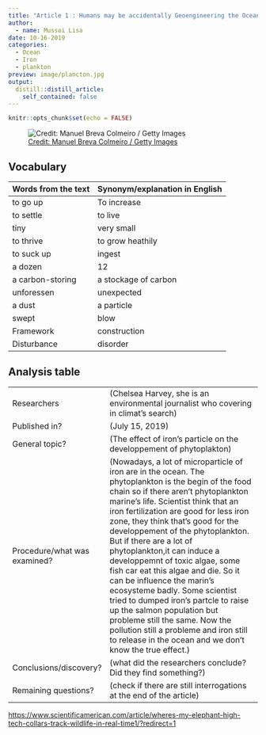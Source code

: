 ```yaml
---
title: "Article 1 : Humans may be accidentally Geoengineering the Ocean"
author:
  - name: Mussoi Lisa
date: 10-16-2019
categories:
  - Ocean
  - Iron 
  - plankton 
preview: image/plancton.jpg
output:
  distill::distill_article:
    self_contained: false
---
```


```r
knitr::opts_chunk$set(echo = FALSE)
```


![ [Credit: Manuel Breva Colmeiro / Getty Images](https://www.thoughtco.com/plankton-definition-2291737) ](image/plancton.jpg)

## Vocabulary 

| Words from the text | Synonym/explanation in English |
| ------------------- | ------------------------------ |
| to go up| To increase |
| to settle | to live |
| tiny | very small |
| to thrive | to grow heathily |
| to suck up | ingest |
| a  dozen | 12 |
| a carbon-storing | a  stockage of carbon |
| unforessen |  unexpected |
| a dust |a particle |
| swept  |  blow |
| Framework | construction |
| Disturbance |  disorder |


## Analysis table 

|                              |                                                                     |
| ---------------------------- | ------------------------------------------------------------------- |
| Researchers                  | (Chelsea Harvey, she is an environmental journalist who covering in climat's search)                        |
| Published in?                | (July 15, 2019)                                                       |
| General topic?               |  (The effect of iron's particle on the developpement of phytoplakton)                      |
| Procedure/what was examined? | (Nowadays, a lot of microparticle of iron are in the ocean. The phytoplankton is the begin of the food chain so if there aren't phytoplankton marine's life. Scientist think that an iron fertilization are good for less iron zone, they think that's good for the developpement of the phytoplankton. But if there are a lot of phytoplankton,it can induce a developpemnt of toxic algae, some fish car eat this algae and die. So it can be influence the marin's ecosysteme badly. Some scientist tried to dumped iron's partcle to raise up the salmon population but probleme still the same. Now the pollution still a probleme and iron still to release in the ocean and we don't know the true effect.) |
| Conclusions/discovery?       |  (what did the researchers conclude? Did they find something?)      |
| Remaining questions?         | (check if there are still interrogations at the end of the article) |


<https://www.scientificamerican.com/article/wheres-my-elephant-high-tech-collars-track-wildlife-in-real-time1/?redirect=1>



